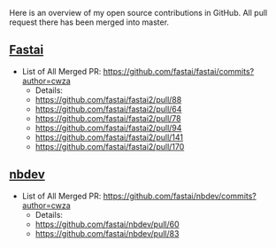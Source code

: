 Here is an overview of my open source contributions in GitHub.
All pull request there has been merged into master.


## [Fastai](https://github.com/fastai/fastai)
* List of All Merged PR: https://github.com/fastai/fastai/commits?author=cwza
    + Details:
    + https://github.com/fastai/fastai2/pull/88
    + https://github.com/fastai/fastai2/pull/64
    + https://github.com/fastai/fastai2/pull/78
    + https://github.com/fastai/fastai2/pull/94
    + https://github.com/fastai/fastai2/pull/141
    + https://github.com/fastai/fastai2/pull/170

## [nbdev](https://github.com/fastai/nbdev)
* List of All Merged PR: https://github.com/fastai/nbdev/commits?author=cwza
    + Details:
    + https://github.com/fastai/nbdev/pull/60
    + https://github.com/fastai/nbdev/pull/83